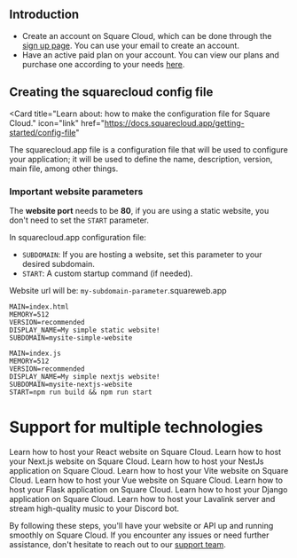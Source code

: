
## Introduction

- Create an account on Square Cloud, which can be done through the [sign up page](https://squarecloud.app/signup). You can use your email to create an account.
- Have an active paid plan on your account. You can view our plans and purchase one according to your needs [here](https://squarecloud.app/plans).

## Creating the squarecloud config file

<Card
  title="Learn about: how to make the configuration file for Square Cloud."
  icon="link"
  href="https://docs.squarecloud.app/getting-started/config-file"
>
  The squarecloud.app file is a configuration file that will be used to
  configure your application; it will be used to define the name, description,
  version, main file, among other things.
</Card>

### Important website parameters
The **website port** needs to be **80**, if you are using a static website, you don't need to set the `START` parameter.

In squarecloud.app configuration file:
- `SUBDOMAIN`: If you are hosting a website, set this parameter to your desired subdomain.
- `START`: A custom startup command (if needed).


<Note>Website url will be: `my-subdomain-parameter`.squareweb.app</Note>
```systemd This example host a website without custom startup command
MAIN=index.html
MEMORY=512
VERSION=recommended
DISPLAY_NAME=My simple static website!
SUBDOMAIN=mysite-simple-website
```

```systemd This example use all parameters and custom startup command in a website
MAIN=index.js
MEMORY=512
VERSION=recommended
DISPLAY_NAME=My simple nextjs website!
SUBDOMAIN=mysite-nextjs-website
START=npm run build && npm run start
```

# Support for multiple technologies

<CardGroup cols={2}>
  <Card title="React" icon="react" href="https://docs.squarecloud.app/tutorials/how-to-deploy-your-react-website">
    Learn how to host your React website on Square Cloud.
  </Card>
  <Card title="Next.js" icon="node-js" href="https://docs.squarecloud.app/tutorials/how-to-deploy-your-next-website">
    Learn how to host your Next.js website on Square Cloud.
  </Card>
  <Card title="NestJs" icon="js" href="https://docs.squarecloud.app/tutorials/how-to-deploy-your-nestjs-application">
    Learn how to host your NestJs application on Square Cloud.
  </Card>
  <Card title="Vite" icon="rocket" href="https://docs.squarecloud.app/tutorials/how-to-deploy-your-vite-website">
    Learn how to host your Vite website on Square Cloud.
  </Card>
    <Card title="Vue" icon="vuejs" href="https://docs.squarecloud.app/tutorials/how-to-deploy-your-vue-website">
    Learn how to host your Vue website on Square Cloud.
  </Card>
  <Card title="Flask" icon="flask" href="https://docs.squarecloud.app/tutorials/how-to-deploy-your-flask-application">
    Learn how to host your Flask application on Square Cloud.
  </Card>
  <Card title="Django" icon="python" href="https://docs.squarecloud.app/tutorials/how-to-deploy-your-django-application">
    Learn how to host your Django application on Square Cloud.
  </Card>
  <Card title="Lavalink" icon="java" href="https://docs.squarecloud.app/tutorials/how-to-create-your-lavalink-server">
    Learn how to host your Lavalink server and stream high-quality music to your Discord bot.
  </Card>
</CardGroup>

By following these steps, you'll have your website or API up and running smoothly on Square Cloud. If you encounter any issues or need further assistance, don't hesitate to reach out to our [support team](../company/support).